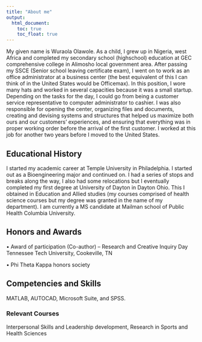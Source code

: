 ```yaml
---
title: "About me"
output: 
  html_document:
    toc: true
    toc_float: true
---
```



My given name is Wuraola Olawole. As a child, I grew up in Nigeria, west Africa and completed my secondary school (highschool) education at GEC comprehensive college in Alimosho local government area. After passing my SSCE (Senior school leaving certificate exam), I went on to work as an office administrator at a business center (the best equivalent of this I can think of in the United States would be Officemax). In this position, I wore many hats and worked in several capacities because it was a small startup. Depending on the tasks for the day, I could go from being a customer service representative to computer administrator to cashier. I was also responsible for opening the center, organizing files and documents, creating and devising systems and structures that helped us maximize both ours and our customers' experiences, and ensuring that everything was in proper working order before the arrival of the first customer. I worked at this job for another two years before I moved to the United States.


## Educational History

I started my academic career at Temple University in Philadelphia. I started out as a Bioengineering major and continued on. I had a series of stops and breaks along the way, I also had some relocations but I eventually completed my first degree at University of Dayton in Dayton Ohio. This I obtained in Education and Allied studies (my courses comprised of health science courses but my degree was granted in the name of my department). I am currently a MS candidate at Mailman school of Public Health Columbia University.

## Honors and Awards
•	Award of participation (Co-author) – 	Research and Creative Inquiry Day 
  Tennessee Tech University, Cookeville, TN 

•	Phi Theta Kappa honors society

## Competencies and Skills
MATLAB,  AUTOCAD,  Microsoft Suite,  and SPSS.

### Relevant Courses

Interpersonal Skills and Leadership development, Research in Sports and Health Sciences
